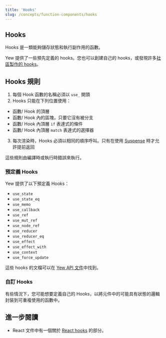 ```yaml
---
title: 'Hooks'
slug: /concepts/function-components/hooks
---
```


## Hooks

Hooks 是一類能夠儲存狀態和執行副作用的函數。

Yew 提供了一些預先定義的 hooks。您也可以創建自己的 hooks，或發現許多[社區製作的 hooks](/community/awesome#hooks)。

## Hooks 規則

1. 每個 Hook 函數的名稱必須以 `use_` 開頭
2. Hooks 只能在下列位置使用：

- 函數/ Hook 的頂層
- 函數/ Hook 內的區塊，只要它沒有被分支
- 函數/ Hook 內頂層 `if` 表達式的條件
- 函數/ Hook 內頂層 `match` 表達式的選擇器

3. 每次渲染時，Hooks 必須以相同的順序呼叫。只有在使用 [Suspense](../../suspense.mdx) 時才允許提前返回

這些規則由編譯時或執行時錯誤來執行。

### 預定義 Hooks

Yew 提供了以下預定義 Hooks：

- `use_state`
- `use_state_eq`
- `use_memo`
- `use_callback`
- `use_ref`
- `use_mut_ref`
- `use_node_ref`
- `use_reducer`
- `use_reducer_eq`
- `use_effect`
- `use_effect_with`
- `use_context`
- `use_force_update`

這些 hooks 的文檔可以在 [Yew API 文件](https://yew-rs-api.web.app/next/yew/functional/)中找到。

### 自訂 Hooks

有些情況下，您可能想要定義自己的 Hooks，以將元件中的可能具有狀態的邏輯封裝到可重複使用的函數中。

## 進一步閱讀

- React 文件中有一個關於 [React hooks](https://reactjs.org/docs/hooks-intro.html) 的部分。
